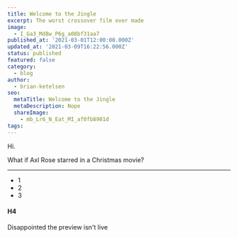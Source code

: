 ```yaml
---
title: Welcome to the Jingle
excerpt: The worst crossover film ever made
image:
  - I_Ga3_Md8w_P6g_a08bf31aa7
published_at: '2021-03-01T12:00:00.000Z'
updated_at: '2021-03-09T16:22:56.000Z'
status: published
featured: false
category:
  - blog
author:
  - brian-ketelsen
seo:
  metaTitle: Welcome to the Jingle
  metaDescription: Nope
  shareImage:
    - mb_Lr6_N_Eat_MI_af0fb8901d
tags:
---
```


Hi.

What if Axl Rose starred in a Christmas movie?

---

- 1
- 2
- 3

#### H4

Disappointed the preview isn't live
